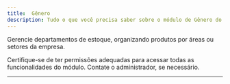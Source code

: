 ```yaml
---
title:  Gênero
description: Tudo o que você precisa saber sobre o módulo de Gênero do Syspro ERP.
---
```



  Gerencie departamentos de estoque, organizando produtos por áreas ou setores da empresa.

<Callout type="info" title="Dica">
  Certifique-se de ter permissões adequadas para acessar todas as funcionalidades do módulo. Contate o administrador, se necessário.
</Callout>

---

<SuporteSection modulo="Gênero" />


